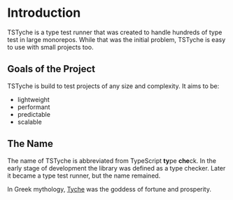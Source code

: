 # Introduction

TSTyche is a type test runner that was created to handle hundreds of type test in large monorepos. While that was the initial problem, TSTyche is easy to use with small projects too.

## Goals of the Project

TSTyche is build to test projects of any size and complexity. It aims to be:

- lightweight
- performant
- predictable
- scalable

## The Name

The name of TSTyche is abbreviated from TypeScript **ty**pe **che**ck. In the early stage of development the library was defined as a type checker. Later it became a type test runner, but the name remained.

In Greek mythology, [Tyche](https://en.wikipedia.org/wiki/Tyche) was the goddess of fortune and prosperity.
